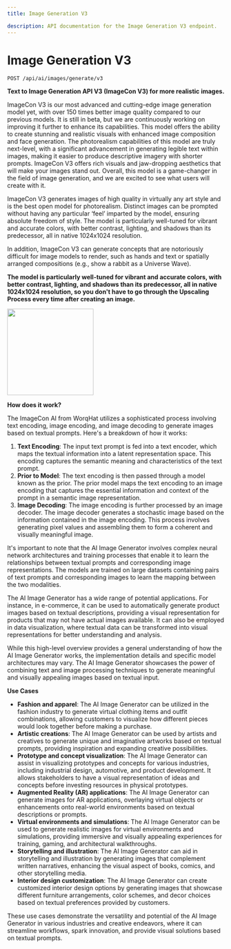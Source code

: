 ```yaml
---
title: Image Generation V3

description: API documentation for the Image Generation V3 endpoint.
---
```


# Image Generation V3

`POST /api/ai/images/generate/v3`

**Text to Image Generation API V3 (ImageCon V3) for more realistic images.**

ImageCon V3 is our most advanced and cutting-edge image generation model yet, with over 150 times better image quality compared to our previous models. It is still in beta, but we are continuously working on improving it further to enhance its capabilities. This model offers the ability to create stunning and realistic visuals with enhanced image composition and face generation. The photorealism capabilities of this model are truly next-level, with a significant advancement in generating legible text within images, making it easier to produce descriptive imagery with shorter prompts. ImageCon V3 offers rich visuals and jaw-dropping aesthetics that will make your images stand out. Overall, this model is a game-changer in the field of image generation, and we are excited to see what users will create with it.

ImageCon V3 generates images of high quality in virtually any art style and is the best open model for photorealism. Distinct images can be prompted without having any particular ‘feel’ imparted by the model, ensuring absolute freedom of style. The model is particularly well-tuned for vibrant and accurate colors, with better contrast, lighting, and shadows than its predecessor, all in native 1024x1024 resolution.

In addition, ImageCon V3 can generate concepts that are notoriously difficult for image models to render, such as hands and text or spatially arranged compositions (e.g., show a rabbit as a Universe Wave).

**The model is particularly well-tuned for vibrant and accurate colors, with better contrast, lighting, and shadows than its predecessor, all in native 1024x1024 resolution, so you don't have to go through the Upscaling Process every time after creating an image.**

<img height="200" src="/images/image_generation.png" />

**How does it work?**

The ImageCon AI from WorqHat utilizes a sophisticated process involving text encoding, image encoding, and image decoding to generate images based on textual prompts. Here's a breakdown of how it works:

1. **Text Encoding**: The input text prompt is fed into a text encoder, which maps the textual information into a latent representation space. This encoding captures the semantic meaning and characteristics of the text prompt.
2. **Prior to Model**: The text encoding is then passed through a model known as the prior. The prior model maps the text encoding to an image encoding that captures the essential information and context of the prompt in a semantic image representation.
3. **Image Decoding**: The image encoding is further processed by an image decoder. The image decoder generates a stochastic image based on the information contained in the image encoding. This process involves generating pixel values and assembling them to form a coherent and visually meaningful image.

It's important to note that the AI Image Generator involves complex neural network architectures and training processes that enable it to learn the relationships between textual prompts and corresponding image representations. The models are trained on large datasets containing pairs of text prompts and corresponding images to learn the mapping between the two modalities.

The AI Image Generator has a wide range of potential applications. For instance, in e-commerce, it can be used to automatically generate product images based on textual descriptions, providing a visual representation for products that may not have actual images available. It can also be employed in data visualization, where textual data can be transformed into visual representations for better understanding and analysis.

While this high-level overview provides a general understanding of how the AI Image Generator works, the implementation details and specific model architectures may vary. The AI Image Generator showcases the power of combining text and image processing techniques to generate meaningful and visually appealing images based on textual input.

**Use Cases**

- **Fashion and apparel**: The AI Image Generator can be utilized in the fashion industry to generate virtual clothing items and outfit combinations, allowing customers to visualize how different pieces would look together before making a purchase.
- **Artistic creations**: The AI Image Generator can be used by artists and creatives to generate unique and imaginative artworks based on textual prompts, providing inspiration and expanding creative possibilities.
- **Prototype and concept visualization**: The AI Image Generator can assist in visualizing prototypes and concepts for various industries, including industrial design, automotive, and product development. It allows stakeholders to have a visual representation of ideas and concepts before investing resources in physical prototypes.
- **Augmented Reality (AR) applications**: The AI Image Generator can generate images for AR applications, overlaying virtual objects or enhancements onto real-world environments based on textual descriptions or prompts.
- **Virtual environments and simulations**: The AI Image Generator can be used to generate realistic images for virtual environments and simulations, providing immersive and visually appealing experiences for training, gaming, and architectural walkthroughs.
- **Storytelling and illustration**: The AI Image Generator can aid in storytelling and illustration by generating images that complement written narratives, enhancing the visual aspect of books, comics, and other storytelling media.
- **Interior design customization**: The AI Image Generator can create customized interior design options by generating images that showcase different furniture arrangements, color schemes, and decor choices based on textual preferences provided by customers.

These use cases demonstrate the versatility and potential of the AI Image Generator in various industries and creative endeavors, where it can streamline workflows, spark innovation, and provide visual solutions based on textual prompts.